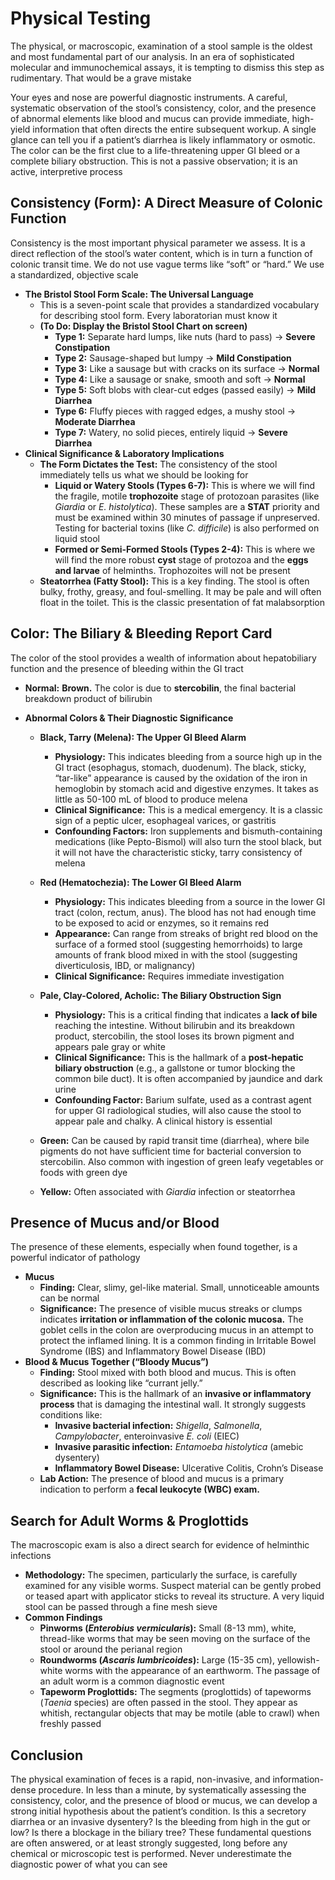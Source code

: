# Physical Testing {-}

The physical, or macroscopic, examination of a stool sample is the oldest and most fundamental part of our analysis. In an era of sophisticated molecular and immunochemical assays, it is tempting to dismiss this step as rudimentary. That would be a grave mistake

Your eyes and nose are powerful diagnostic instruments. A careful, systematic observation of the stool's consistency, color, and the presence of abnormal elements like blood and mucus can provide immediate, high-yield information that often directs the entire subsequent workup. A single glance can tell you if a patient's diarrhea is likely inflammatory or osmotic. The color can be the first clue to a life-threatening upper GI bleed or a complete biliary obstruction. This is not a passive observation; it is an active, interpretive process

## **Consistency (Form): A Direct Measure of Colonic Function** {-}

Consistency is the most important physical parameter we assess. It is a direct reflection of the stool's water content, which is in turn a function of colonic transit time. We do not use vague terms like "soft" or "hard." We use a standardized, objective scale

*   **The Bristol Stool Form Scale: The Universal Language**
    *   This is a seven-point scale that provides a standardized vocabulary for describing stool form. Every laboratorian must know it
    *   **(To Do: Display the Bristol Stool Chart on screen)**
        *   **Type 1:** Separate hard lumps, like nuts (hard to pass) -> **Severe Constipation**
        *   **Type 2:** Sausage-shaped but lumpy -> **Mild Constipation**
        *   **Type 3:** Like a sausage but with cracks on its surface -> **Normal**
        *   **Type 4:** Like a sausage or snake, smooth and soft -> **Normal**
        *   **Type 5:** Soft blobs with clear-cut edges (passed easily) -> **Mild Diarrhea**
        *   **Type 6:** Fluffy pieces with ragged edges, a mushy stool -> **Moderate Diarrhea**
        *   **Type 7:** Watery, no solid pieces, entirely liquid -> **Severe Diarrhea**

*   **Clinical Significance & Laboratory Implications**
    *   **The Form Dictates the Test:** The consistency of the stool immediately tells us what we should be looking for
        *   **Liquid or Watery Stools (Types 6-7):** This is where we will find the fragile, motile **trophozoite** stage of protozoan parasites (like *Giardia* or *E. histolytica*). These samples are a **STAT** priority and must be examined within 30 minutes of passage if unpreserved. Testing for bacterial toxins (like *C. difficile*) is also performed on liquid stool
        *   **Formed or Semi-Formed Stools (Types 2-4):** This is where we will find the more robust **cyst** stage of protozoa and the **eggs and larvae** of helminths. Trophozoites will not be present
    *   **Steatorrhea (Fatty Stool):** This is a key finding. The stool is often bulky, frothy, greasy, and foul-smelling. It may be pale and will often float in the toilet. This is the classic presentation of fat malabsorption

## **Color: The Biliary & Bleeding Report Card** {-}

The color of the stool provides a wealth of information about hepatobiliary function and the presence of bleeding within the GI tract

*   **Normal:** **Brown.** The color is due to **stercobilin**, the final bacterial breakdown product of bilirubin

*   **Abnormal Colors & Their Diagnostic Significance**

    *   **Black, Tarry (Melena): The Upper GI Bleed Alarm**
        *   **Physiology:** This indicates bleeding from a source high up in the GI tract (esophagus, stomach, duodenum). The black, sticky, "tar-like" appearance is caused by the oxidation of the iron in hemoglobin by stomach acid and digestive enzymes. It takes as little as 50-100 mL of blood to produce melena
        *   **Clinical Significance:** This is a medical emergency. It is a classic sign of a peptic ulcer, esophageal varices, or gastritis
        *   **Confounding Factors:** Iron supplements and bismuth-containing medications (like Pepto-Bismol) will also turn the stool black, but it will not have the characteristic sticky, tarry consistency of melena

    *   **Red (Hematochezia): The Lower GI Bleed Alarm**
        *   **Physiology:** This indicates bleeding from a source in the lower GI tract (colon, rectum, anus). The blood has not had enough time to be exposed to acid or enzymes, so it remains red
        *   **Appearance:** Can range from streaks of bright red blood on the surface of a formed stool (suggesting hemorrhoids) to large amounts of frank blood mixed in with the stool (suggesting diverticulosis, IBD, or malignancy)
        *   **Clinical Significance:** Requires immediate investigation

    *   **Pale, Clay-Colored, Acholic: The Biliary Obstruction Sign**
        *   **Physiology:** This is a critical finding that indicates a **lack of bile** reaching the intestine. Without bilirubin and its breakdown product, stercobilin, the stool loses its brown pigment and appears pale gray or white
        *   **Clinical Significance:** This is the hallmark of a **post-hepatic biliary obstruction** (e.g., a gallstone or tumor blocking the common bile duct). It is often accompanied by jaundice and dark urine
        *   **Confounding Factor:** Barium sulfate, used as a contrast agent for upper GI radiological studies, will also cause the stool to appear pale and chalky. A clinical history is essential

    *   **Green:** Can be caused by rapid transit time (diarrhea), where bile pigments do not have sufficient time for bacterial conversion to stercobilin. Also common with ingestion of green leafy vegetables or foods with green dye

    *   **Yellow:** Often associated with *Giardia* infection or steatorrhea

## **Presence of Mucus and/or Blood** {-}

The presence of these elements, especially when found together, is a powerful indicator of pathology

*   **Mucus**
    *   **Finding:** Clear, slimy, gel-like material. Small, unnoticeable amounts can be normal
    *   **Significance:** The presence of visible mucus streaks or clumps indicates **irritation or inflammation of the colonic mucosa.** The goblet cells in the colon are overproducing mucus in an attempt to protect the inflamed lining. It is a common finding in Irritable Bowel Syndrome (IBS) and Inflammatory Bowel Disease (IBD)

*   **Blood & Mucus Together ("Bloody Mucus")**
    *   **Finding:** Stool mixed with both blood and mucus. This is often described as looking like "currant jelly."
    *   **Significance:** This is the hallmark of an **invasive or inflammatory process** that is damaging the intestinal wall. It strongly suggests conditions like:
        *   **Invasive bacterial infection:** *Shigella*, *Salmonella*, *Campylobacter*, enteroinvasive *E. coli* (EIEC)
        *   **Invasive parasitic infection:** *Entamoeba histolytica* (amebic dysentery)
        *   **Inflammatory Bowel Disease:** Ulcerative Colitis, Crohn's Disease
    *   **Lab Action:** The presence of blood and mucus is a primary indication to perform a **fecal leukocyte (WBC) exam.**

## **Search for Adult Worms & Proglottids** {-}

The macroscopic exam is also a direct search for evidence of helminthic infections

*   **Methodology:** The specimen, particularly the surface, is carefully examined for any visible worms. Suspect material can be gently probed or teased apart with applicator sticks to reveal its structure. A very liquid stool can be passed through a fine mesh sieve
*   **Common Findings**
    *   **Pinworms (*Enterobius vermicularis*):** Small (8-13 mm), white, thread-like worms that may be seen moving on the surface of the stool or around the perianal region
    *   **Roundworms (*Ascaris lumbricoides*):** Large (15-35 cm), yellowish-white worms with the appearance of an earthworm. The passage of an adult worm is a common diagnostic event
    *   **Tapeworm Proglottids:** The segments (proglottids) of tapeworms (*Taenia* species) are often passed in the stool. They appear as whitish, rectangular objects that may be motile (able to crawl) when freshly passed

## **Conclusion** {-}

The physical examination of feces is a rapid, non-invasive, and information-dense procedure. In less than a minute, by systematically assessing the consistency, color, and the presence of blood or mucus, we can develop a strong initial hypothesis about the patient's condition. Is this a secretory diarrhea or an invasive dysentery? Is the bleeding from high in the gut or low? Is there a blockage in the biliary tree? These fundamental questions are often answered, or at least strongly suggested, long before any chemical or microscopic test is performed. Never underestimate the diagnostic power of what you can see
